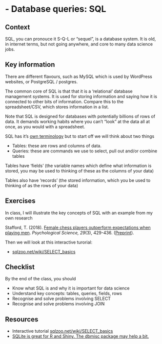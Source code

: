 # - Database queries: SQL {-}

## Context

SQL, you can pronouce it S-Q-L or "sequel", is a database system. It is old, in internet terms, but not going anywhere, and core to many data science jobs. 

## Key information

There are different flavours, such as MySQL which is used by WordPress websites, or PostgreSQL / postgres.

The common core of SQL is that that it is a 'relational' database management systems. It is used for storing information and saying how it is connected to other bits of information. Compare this to the spreadsheet/CSV, which stores information in a list.

Note that SQL is designed for databases with potentially billions of rows of data. It demands working habits where you can't "look" at the data all at once, as you would with a spreadsheet.

SQL has it's [own terminology](https://en.wikipedia.org/wiki/SQL_syntax) but to start off we will think about two things

* Tables: these are rows and columns of data.
* Queries: these are commands we use to select, pull out and/or combine tables

Tables have 'fields' (the variable names which define what information is stored, you may be used to thinking of these as the columns of your data)

Tables also have 'records' (the stored information, which you be used to thinking of as the rows of your data)

## Exercises

In class, I will illustrate the key concepts of SQL with an example from my own research

| Stafford, T. (2018). [Female chess players outperform expectations when playing men](http://journals.sagepub.com/doi/10.1177/0956797617736887). *Psychological Science, 29*(3), 429-436. ([Preprint](https://psyarxiv.com/bpy3t/)).  
  
Then we will look at this interactive turorial:

* [sqlzoo.net/wiki/SELECT_basics](https://sqlzoo.net/wiki/SELECT_basics)

## Checklist

By the end of the class, you should

* Know what SQL is and why it is important for data science
* Understand key concepts: tables, queries, fields, rows
* Recognise and solve problems involving SELECT
* Recognise and solve problems involving JOIN


## Resources

* Interactive tutorial [sqlzoo.net/wiki/SELECT_basics](https://sqlzoo.net/wiki/SELECT_basics)
* [SQLite is great for R and Shiny. The dbmisc package may help a bit.](https://www.r-bloggers.com/2021/03/sqlite-is-great-for-r-and-shiny-the-dbmisc-package-may-help-a-bit/)